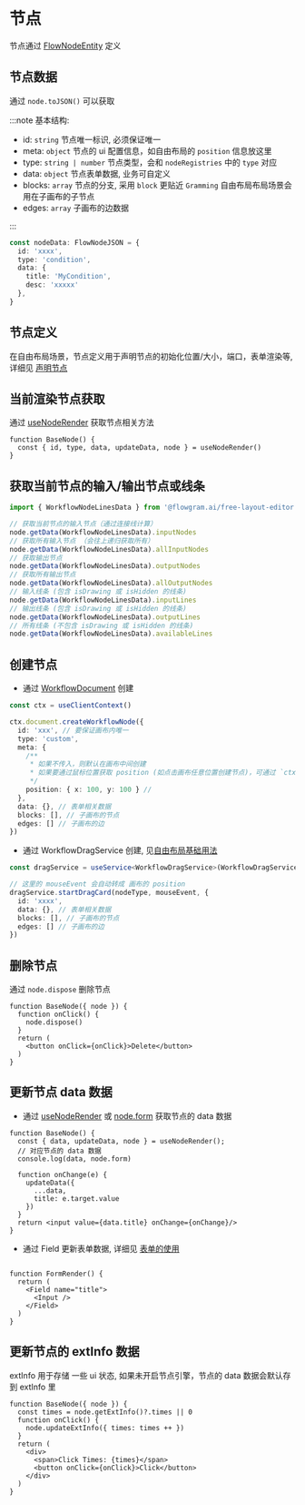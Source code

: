 # 节点

节点通过 [FlowNodeEntity](/api/core/flow-node-entity.html) 定义


## 节点数据

通过 `node.toJSON()` 可以获取

:::note 基本结构:

- id: `string` 节点唯一标识, 必须保证唯一
- meta: `object` 节点的 ui 配置信息，如自由布局的 `position` 信息放这里
- type: `string | number` 节点类型，会和 `nodeRegistries` 中的 `type` 对应
- data: `object` 节点表单数据, 业务可自定义
- blocks: `array` 节点的分支, 采用 `block` 更贴近 `Gramming` 自由布局布局场景会用在子画布的子节点
- edges: `array` 子画布的边数据

:::

```ts pure
const nodeData: FlowNodeJSON = {
  id: 'xxxx',
  type: 'condition',
  data: {
    title: 'MyCondition',
    desc: 'xxxxx'
  },
}
```

## 节点定义

在自由布局场景，节点定义用于声明节点的初始化位置/大小，端口，表单渲染等, 详细见 [声明节点](/guide/getting-started/create-free-layout-simple.html#4-声明节点)

## 当前渲染节点获取

通过 [useNodeRender](/api/hooks/use-node-render.html) 获取节点相关方法

```tsx pure
function BaseNode() {
  const { id, type, data, updateData, node } = useNodeRender()
}
```

## 获取当前节点的输入/输出节点或线条

```ts pure
import { WorkflowNodeLinesData } from '@flowgram.ai/free-layout-editor'

// 获取当前节点的输入节点（通过连接线计算）
node.getData(WorkflowNodeLinesData).inputNodes
// 获取所有输入节点 （会往上递归获取所有）
node.getData(WorkflowNodeLinesData).allInputNodes
// 获取输出节点
node.getData(WorkflowNodeLinesData).outputNodes
// 获取所有输出节点
node.getData(WorkflowNodeLinesData).allOutputNodes
// 输入线条 (包含 isDrawing 或 isHidden 的线条)
node.getData(WorkflowNodeLinesData).inputLines
// 输出线条 (包含 isDrawing 或 isHidden 的线条)
node.getData(WorkflowNodeLinesData).outputLines
// 所有线条 (不包含 isDrawing 或 isHidden 的线条)
node.getData(WorkflowNodeLinesData).availableLines

```

## 创建节点

- 通过 [WorkflowDocument](/api/core/workflow-document.html) 创建

```ts pure
const ctx = useClientContext()

ctx.document.createWorkflowNode({
  id: 'xxx', // 要保证画布内唯一
  type: 'custom',
  meta: {
    /**
     * 如果不传入，则默认在画布中间创建
     * 如果要通过鼠标位置获取 position (如点击画布任意位置创建节点)，可通过 `ctx.playground.config.getPosFromMouseEvent(mouseEvent)` 转换
     */
    position: { x: 100, y: 100 } //
  },
  data: {}, // 表单相关数据
  blocks: [], // 子画布的节点
  edges: [] // 子画布的边
})

```
- 通过 WorkflowDragService 创建, 见[自由布局基础用法](/examples/free-layout/free-layout-simple.html)

```ts pure
const dragService = useService<WorkflowDragService>(WorkflowDragService);

// 这里的 mouseEvent 会自动转成 画布的 position
dragService.startDragCard(nodeType, mouseEvent, {
  id: 'xxxx',
  data: {}, // 表单相关数据
  blocks: [], // 子画布的节点
  edges: [] // 子画布的边
})

```

## 删除节点

通过 `node.dispose` 删除节点

```tsx pure
function BaseNode({ node }) {
  function onClick() {
    node.dispose()
  }
  return (
    <button onClick={onClick}>Delete</button>
  )
}
```

## 更新节点 data 数据

- 通过 [useNodeRender](/api/hooks/use-node-render.html) 或 [node.form](https://flowgram.ai/auto-docs/editor/interfaces/NodeFormProps.html) 获取节点的 data 数据

```tsx pure
function BaseNode() {
  const { data, updateData, node } = useNodeRender();
  // 对应节点的 data 数据
  console.log(data, node.form)

  function onChange(e) {
    updateData({
      ...data,
      title: e.target.value
    })
  }
  return <input value={data.title} onChange={onChange}/>
}
```
- 通过 Field 更新表单数据, 详细见 [表单的使用](/guide/advanced/form.html)

```tsx pure

function FormRender() {
  return (
    <Field name="title">
      <Input />
    </Field>
  )
}
```

## 更新节点的 extInfo 数据

extInfo 用于存储 一些 ui 状态, 如果未开启节点引擎，节点的 data 数据会默认存到 extInfo 里

```tsx pure
function BaseNode({ node }) {
  const times = node.getExtInfo()?.times || 0
  function onClick() {
    node.updateExtInfo({ times: times ++ })
  }
  return (
    <div>
      <span>Click Times: {times}</span>
      <button onClick={onClick}>Click</button>
    </div>
  )
}
```

